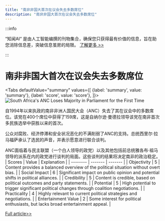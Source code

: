 ```yaml
---
title: "南非非国大首次在议会失去多数席位"
description: "南非非国大首次在议会失去多数席位"
---
```



:::info

“知闻AI“ 是由人工智能编撰的刊物集合，确保您只获得最有价值的信息，旨在助您消除信息差，突破信息茧房的局限。  [了解更多 >>](/)

:::

# 南非非国大首次在议会失去多数席位


<Tabs
	defaultValue="summary"
	values={[
	{label: 'summary', value: 'summary'},
	{label: 'score', value: 'score'},
]}>
<TabItem value="summary">
<img
  src="https://image.informedainews.com/2024/06/Pol-VEH-1717382488-0.jpg"
  alt="South Africa's ANC Loses Majority in Parliament for the First Time"
/>



自1994年以来执政的南非非洲人国民大会（ANC）失去了其在议会中的多数席位。该党在400个席位中获得了159席，这是自纳尔逊·曼德拉领导该党在南非首次多民族选举中获胜以来的首次。

公众对腐败、经济停滞和安全状况恶化的不满削弱了ANC的支持。总统西里尔·拉马福萨承认了选民的声音，并表示愿意进行联合谈判。

ANC面临着与民主联盟（一个白人领导的政党）以及其他包括前总统雅各布·祖马领导的派系在内的政党进行谈判的局面。这些谈判的结果将决定南非的政治稳定。
</TabItem>
<TabItem value="score">
	| Scores     | Value   | Explanation |
	| -------- | ------- | ------- |
	| Objectivity  | 5    | Content provides a balanced overview of the political situation without overt bias.    |
	| Social Impact | 6     | Significant impact on public opinion and potential shifts in political alliances.    |
	| Credibility    | 5    | Content is credible, based on political outcomes and party statements.    |
	| Potential    | 5    | High potential to trigger significant political changes through coalition negotiations.    |
	| Practicality    | 4    | Highly relevant to current political strategies and negotiations.    |
	| Entertainment Value    | 2    | Some interest for political enthusiasts, but lacks broad entertainment appeal.    |
</TabItem>
</Tabs>

[Full article>>](https://www3.nhk.or.jp/nhkworld/en/news/20240603_09/)
